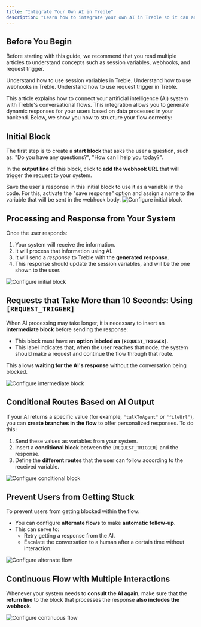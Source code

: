 ```yaml
---
title: "Integrate Your Own AI in Treble"
description: "Learn how to integrate your own AI in Treble so it can answer your user's questions."
---
```


## Before You Begin

Before starting with this guide, we recommend that you read multiple articles to understand concepts such as session variables, webhooks, and request trigger.

<CardGroup cols={2}>
    <Card 
        title="Session Variables" 
        icon="tag"
        href="/en/docs/build-with-treble/features/variables"
    >
        Understand how to use session variables in Treble.
    </Card>
    <Card 
        title="Webhooks" 
        icon="code"
        href="/en/api-reference/webhooks/intro"
    >
        Understand how to use webhooks in Treble.
    </Card>
    <Card 
        title="Request Trigger" 
        icon="code"
        href="/en/api-reference/webhooks/request-trigger"
    >
        Understand how to use request trigger in Treble.
    </Card>
</CardGroup>

This article explains how to connect your artificial intelligence (AI) system with Treble's conversational flows. This integration allows you to generate dynamic responses for your users based on data processed in your backend. Below, we show you how to structure your flow correctly:

## Initial Block

The first step is to create a **start block** that asks the user a question, such as: "Do you have any questions?", "How can I help you today?".

In the **output line** of this block, click to **add the webhook URL** that will trigger the request to your system.

<Tip>
    Save the user's response in this initial block to use it as a variable in the code. For this, activate the "save response" option and assign a name to the variable that will be sent in the webhook body.
</Tip>

<img src="/images/your-ai-1.png" alt="Configure initial block" />

## Processing and Response from Your System

Once the user responds:

1. Your system will receive the information.
2. It will process that information using AI.
3. It will send a *response* to Treble with the **generated response**.
4. This response should update the session variables, and will be the one shown to the user.

<img src="/images/your-ai-2.png" alt="Configure initial block" />

## Requests that Take More than 10 Seconds: Using `[REQUEST_TRIGGER]`

When AI processing may take longer, it is necessary to insert an **intermediate block** before sending the response:

- This block must have an **option labeled as `[REQUEST_TRIGGER]`**.
- This label indicates that, when the user reaches that node, the system should make a request and continue the flow through that route.

This allows **waiting for the AI's response** without the conversation being blocked.

<img src="/images/your-ai-3.png" alt="Configure intermediate block" />

## Conditional Routes Based on AI Output

If your AI returns a specific value (for example, `"talkToAgent"` or `"fileUrl"`), you can **create branches in the flow** to offer personalized responses. To do this:

1. Send these values as variables from your system.
2. Insert a **conditional block** between the `[REQUEST_TRIGGER]` and the response.
3. Define the **different routes** that the user can follow according to the received variable.

<img src="/images/your-ai-4.png" alt="Configure conditional block" />

## Prevent Users from Getting Stuck

To prevent users from getting blocked within the flow:

- You can configure **alternate flows** to make **automatic follow-up**.
- This can serve to:
    - Retry getting a response from the AI.
    - Escalate the conversation to a human after a certain time without interaction.

<img src="/images/your-ai-5.png" alt="Configure alternate flow" />

## Continuous Flow with Multiple Interactions

Whenever your system needs to **consult the AI again**, make sure that the **return line** to the block that processes the response **also includes the webhook**.

<img src="/images/your-ai-6.png" alt="Configure continuous flow" /> 